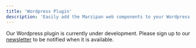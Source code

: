 ```yaml
---
title: 'Wordpress Plugin'
description: 'Easily add the Marzipan web components to your Wordpress site.'
---
```


Our Wordpress plugin is currently under development. Please sign up to our [newsletter](https://marzipan.co/newsletter) to be notified when it is available.